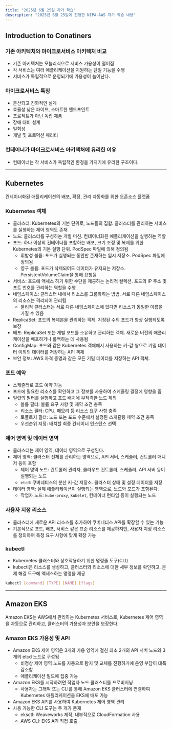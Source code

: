 ```yaml
---
title: "2025년 6월 25일 자가 학습"
description: "2025년 6월 25일에 진행한 NIPA-AWS 자가 학습 내용"
---
```


## Introduction to Conatiners

### 기존 아키텍처와 마이크로서비스 아키텍처 비교

- 기존 아키텍처는 모놀리식으로 서비스 가용성이 떨어짐
- 각 서비스는 여러 애플리케이션을 지원하는 단일 기능을 수행
- 서비스가 독립적으로 운영되기에 가용성이 늘어난다.

### 마이크로서비스 특징

- 분산되고 진화적인 설계
- 효율성 낮은 파이프, 스마트한 엔드포인트
- 프로젝트가 아닌 독립 제품
- 장애 대비 설계
- 일회성
- 개발 및 프로덕션 패리티

### 컨테이너가 마이크로서비스 아키텍처에 유리한 이유

- 컨테이너는 각 서비스가 독립적인 환경을 가지기에 유리한 구조이다.

---

## Kubernetes

<Callout>
  컨테이너화된 애플리케이션의 배포, 확장, 관리 자동화를 위한 오픈소스 플랫폼
</Callout>

### Kubernetes 객체

- 클러스터: Kubernetes의 기본 단위로, 노드들의 집합. 클러스터를 관리하는 서비스를 실행하는 제어 영역도 존재
- 노드: 클러스터를 구성하는 개별 머신. 컨테이너화된 애플리케이션을 실행하는 역할
- 포드: 하나 이상의 컨테이너를 포함하는 배포, 크기 조정 및 복제를 위한 Kubernetes의 기본 실행 단위. PodSpec 파일에 의해 정의됨
  - 휘발성 볼륨: 포드가 실행되는 동안만 존재하는 임시 저장소. PodSpec 파일에 정의됨
  - 영구 볼륨: 포드가 삭제되어도 데이터가 유지되는 저장소. PersistentVolumeClaim을 통해 요청됨
- 서비스: 포드에 액세스 하기 위한 수단을 제공하는 논리적 컬렉션. 포드의 IP 주소 및 포트 번호를 관리하는 역할을 수행
- 네임스페이스: 클러스터 내에서 리소스를 그룹화하는 방법. 서로 다른 네임스페이스의 리소스는 격리되어 관리됨
  - 물리적 클러스터는 서로 다른 네임스페이스에 있다면 리소스가 동일한 이름을 가질 수 있음
- ReplicaSet: 포드의 복제본을 관리하는 객체. 지정된 수의 포드가 항상 실행되도록 보장
- 배포: ReplicaSet 또는 개별 포드를 소유하고 관리하는 객체. 새로운 버전의 애플리케이션을 배포하거나 롤백하는 데 사용됨
- ConfigMap: 포드와 같은 Kubernetes 객체에서 사용하는 키-값 쌍으로 기밀 데이터 이외의 데이터를 저장하는 API 객체
- 보안 정보: AWS 자격 증명과 같은 모든 기밀 데이터를 저장하는 API 객체.

### 포드 예약

- 스케줄러로 포드 예약 가능
- 포드에 필요한 리소스를 확인하고 그 정보를 사용하여 스케쥴링 결정에 영향을 줌
- 일련의 필터를 실행하고 포드 배치에 부적격한 노드 제외
  - 볼륨 필터: 볼륨 요구 사항 및 제약 조건 충족
  - 리소스 필터: CPU, 메모리 등 리소스 요구 사항 충족
  - 토폴로지 필터: 노드 또는 포드 수준에서 설정된 스케쥴링 제약 조건 충족
  - 우선순위 지정: 배치할 최종 컨테이너 인스턴스 선택

### 제어 영역 및 데이터 영역

- 클러스터는 제어 영역, 데이터 영역으로 구성된다.
- 제어 영역: 클러스터 전체를 관리하는 영역으로, API 서버, 스케줄러, 컨트롤러 매니저 등이 포함
  - 제어 영역 노드: 컨트롤러 관리자, 클라우드 컨트롤러, 스케쥴러, API 서버 등이 실행되는 노드
  - `etcd`: 쿠버네티스의 분산 키-값 저장소. 클러스터 상태 및 설정 데이터를 저장
- 데이터 영역: 실제 애플리케이션이 실행되는 영역으로, 노드와 포드가 포함된다.
  - 작업자 노드: `kube-proxy`, `kubelet`, 컨테이너 런타임 등이 실행되는 노드

### 사용자 지정 리소스

- 클러스터에 새로운 API 리소스를 추가하여 쿠버네티스 API를 확장할 수 있는 기능
- 기본적으로 포드, 배포, 서비스 같은 표준 리소스를 제공하지만, 사용자 지정 리소스를 정의하여 특정 요구 사항에 맞게 확장 가능

### kubectl

- Kubernetes 클러스터와 상호작용하기 위한 명령줄 도구(CLI)
- kubectl은 리소스를 생성하고, 클러스터와 리소스에 대한 세부 정보를 확인하고, 문제 해결 도구에 액세스하는 명령을 제공

```sh
kubectl [command] [TYPE] [NAME] [flags]
```

---

## Amazon EKS

<Callout>
  Amazon EKS는 AWS에서 관리하는 Kubernetes 서비스로, Kubernetes 제어 영역을
  자동으로 관리하고, 클러스터의 가용성과 보안을 보장한다.
</Callout>

### Amazon EKS 가용성 및 API

- Amazon EKS 제어 영역은 3개의 가용 영역에 걸친 최소 2개의 API 서버 노드와 3개의 etcd 노드로 구성됨
  - 비정상 제어 영역 노드를 자동으로 탐지 및 교체를 진행하기에 운영 부담이 대폭 감소함
  - 애플리케이션 빌드에 집중 가능
- Amazon EKS를 시작하려면 작업자 노드 클러스터를 프로비저닝
  - 사용자는 그래픽 또는 CLI를 통해 Amazon EKS 클러스터에 연결하여 Kubernetes 애플리케이션을 EKS에 배포 가능
- Amazon EKS API를 사용하여 Kubernetes 제어 영역 관리
- 사용 가능한 CLI 도구는 두 개가 존재
  - eksctl: Weaveworks 제작, 내부적으로 CloudFormation 사용
  - AWS CLI: EKS API 직접 호출
